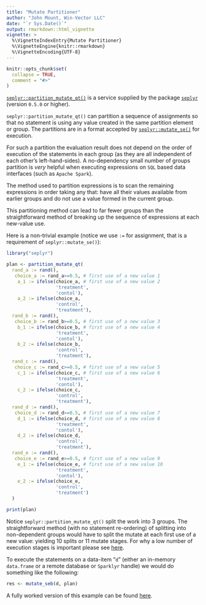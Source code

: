 ```yaml
---
title: "Mutate Partitioner"
author: "John Mount, Win-Vector LLC"
date: "`r Sys.Date()`"
output: rmarkdown::html_vignette
vignette: >
  %\VignetteIndexEntry{Mutate Partitioner}
  %\VignetteEngine{knitr::rmarkdown}
  %\VignetteEncoding{UTF-8}
---
```


```r
knitr::opts_chunk$set(
  collapse = TRUE,
  comment = "#>"
)
```

[`seplyr::partition_mutate_qt()`](https://winvector.github.io/seplyr/reference/partition_mutate_qt.html) is
a service supplied by the package [`seplyr`](https://winvector.github.io/seplyr/) (version `0.5.0` or higher).

`seplyr::partition_mutate_qt()` can partition a sequence of assignments so that no statement is using any value created in the same partition element or group.
The partitions are in a format accepted by [`seplyr::mutate_se()`](https://winvector.github.io/seplyr/reference/mutate_se.html) for execution.

For such a partition the evaluation result does not depend on the order of execution of the statements in each group (as they are all independent of each other's left-hand-sides).  A no-dependency small number of 
groups partition is *very* helpful when executing expressions on `SQL` based 
data interfaces (such as `Apache Spark`).

The method used to partition expressions is
to scan the remaining expressions in order taking any that: have all their values available from earlier groups and
do not use a value formed in the current group. 

This partitioning method can lead to far fewer
groups than the straightforward method of breaking up the sequence of expressions
at each new-value use.

Here is a non-trivial example (notice we use `:=` for assignment, that is a requirement of `seplyr::mutate_se()`):

```r
library("seplyr")

plan <- partition_mutate_qt(
  rand_a := rand(),
   choice_a := rand_a>=0.5, # first use of a new value 1
    a_1 := ifelse(choice_a, # first use of a new value 2
                  'treatment', 
                  'contol'),
    a_2 := ifelse(choice_a, 
                  'control', 
                  'treatment'),
  rand_b := rand(),
   choice_b := rand_b>=0.5, # first use of a new value 3
    b_1 := ifelse(choice_b, # first use of a new value 4
                  'treatment', 
                  'contol'),
    b_2 := ifelse(choice_b, 
                  'control', 
                  'treatment'),
  rand_c := rand(),
   choice_c := rand_c>=0.5, # first use of a new value 5
    c_1 := ifelse(choice_c, # first use of a new value 6
                  'treatment', 
                  'contol'),
    c_2 := ifelse(choice_c, 
                  'control', 
                  'treatment'),
  rand_d := rand(),
   choice_d := rand_d>=0.5, # first use of a new value 7
    d_1 := ifelse(choice_d, # first use of a new value 8
                  'treatment', 
                  'contol'),
    d_2 := ifelse(choice_d, 
                  'control', 
                  'treatment'),
  rand_e := rand(),
   choice_e := rand_e>=0.5, # first use of a new value 9
    e_1 := ifelse(choice_e, # first use of a new value 10
                  'treatment', 
                  'contol'),
    e_2 := ifelse(choice_e, 
                  'control', 
                  'treatment')
  )

print(plan)
```

Notice `seplyr::partition_mutate_qt()` split the work into 3 groups.
The straightforward method (with no statement re-ordering) of splitting into
non-dependent groups would have to split the mutate at each first use of a 
new value: yielding 10 splits or 11 mutate stages.  For why a low number
of execution stages is 
important please see [here](http://winvector.github.io/FluidData/partition_mutate.html).

To execute the statements on a data-item "`d`" (either an in-memory `data.frame`
or a remote database or `Sparklyr` handle) we would do something like the following:

```r
res <- mutate_seb(d, plan)
```

A fully worked version of this example can be found [here](http://winvector.github.io/FluidData/partition_mutate_ex2.html).

